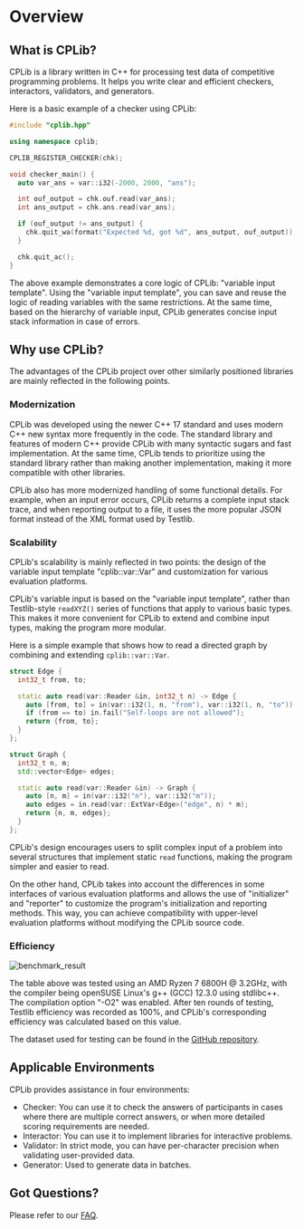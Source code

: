 # Overview

## What is CPLib?

CPLib is a library written in C++ for processing test data of competitive programming problems. It helps you write clear and efficient checkers, interactors, validators, and generators.

Here is a basic example of a checker using CPLib:

```cpp filename="chk.cpp" copy showLineNumbers
#include "cplib.hpp"

using namespace cplib;

CPLIB_REGISTER_CHECKER(chk);

void checker_main() {
  auto var_ans = var::i32(-2000, 2000, "ans");

  int ouf_output = chk.ouf.read(var_ans);
  int ans_output = chk.ans.read(var_ans);

  if (ouf_output != ans_output) {
    chk.quit_wa(format("Expected %d, got %d", ans_output, ouf_output));
  }

  chk.quit_ac();
}
```

The above example demonstrates a core logic of CPLib: "variable input template". Using the "variable input template", you can save and reuse the logic of reading variables with the same restrictions. At the same time, based on the hierarchy of variable input, CPLib generates concise input stack information in case of errors.

## Why use CPLib?

The advantages of the CPLib project over other similarly positioned libraries are mainly reflected in the following points.

### Modernization

CPLib was developed using the newer C++ 17 standard and uses modern C++ new syntax more frequently in the code. The standard library and features of modern C++ provide CPLib with many syntactic sugars and fast implementation. At the same time, CPLib tends to prioritize using the standard library rather than making another implementation, making it more compatible with other libraries.

CPLib also has more modernized handling of some functional details. For example, when an input error occurs, CPLib returns a complete input stack trace, and when reporting output to a file, it uses the more popular JSON format instead of the XML format used by Testlib.

### Scalability

CPLib's scalability is mainly reflected in two points: the design of the variable input template "cplib::var::Var" and customization for various evaluation platforms.

CPLib's variable input is based on the "variable input template", rather than Testlib-style `readXYZ()` series of functions that apply to various basic types. This makes it more convenient for CPLib to extend and combine input types, making the program more modular.

Here is a simple example that shows how to read a directed graph by combining and extending `cplib::var::Var`.

```cpp
struct Edge {
  int32_t from, to;

  static auto read(var::Reader &in, int32_t n) -> Edge {
    auto [from, to] = in(var::i32(1, n, "from"), var::i32(1, n, "to"));
    if (from == to) in.fail("Self-loops are not allowed");
    return {from, to};
  }
};

struct Graph {
  int32_t n, m;
  std::vector<Edge> edges;

  static auto read(var::Reader &in) -> Graph {
    auto [n, m] = in(var::i32("n"), var::i32("m"));
    auto edges = in.read(var::ExtVar<Edge>("edge", n) * m);
    return {n, m, edges};
  }
};
```

CPLib's design encourages users to split complex input of a problem into several structures that implement static `read` functions, making the program simpler and easier to read.

On the other hand, CPLib takes into account the differences in some interfaces of various evaluation platforms and allows the use of "initializer" and "reporter" to customize the program's initialization and reporting methods. This way, you can achieve compatibility with upper-level evaluation platforms without modifying the CPLib source code.

### Efficiency

![benchmark_result](/img/benchmark_result.svg)

The table above was tested using an AMD Ryzen 7 6800H @ 3.2GHz, with the compiler being openSUSE Linux's g++ (GCC) 12.3.0 using stdlibc++. The compilation option "-O2" was enabled. After ten rounds of testing, Testlib efficiency was recorded as 100%, and CPLib's corresponding efficiency was calculated based on this value.

The dataset used for testing can be found in the [GitHub repository](https://github.com/rindag-devs/cplib/tree/main/benchmark).

## Applicable Environments

CPLib provides assistance in four environments:

- Checker: You can use it to check the answers of participants in cases where there are multiple correct answers, or when more detailed scoring requirements are needed.
- Interactor: You can use it to implement libraries for interactive problems.
- Validator: In strict mode, you can have per-character precision when validating user-provided data.
- Generator: Used to generate data in batches.


## Got Questions?

Please refer to our [FAQ](/user-guide/faq).
